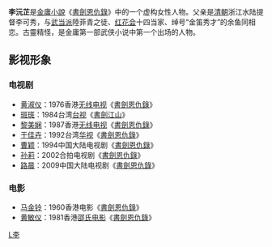 {{金庸人物 |姓名=李沅芷 |绰号= |小说=[[书剑恩仇錄|书剑恩仇錄]] |门派=[[武当派|武当派]] |头衔= |师父=陸菲青 |徒弟=无 |血缘=李可秀（生父）<br />[[余魚同|余魚同]]（丈夫） |内功= |轻功= |武功=柔云剑法 |兵器=芙蓉金针}}
'''李沅芷'''是[[金庸小說|金庸小說]]《[[書劍恩仇錄|書劍恩仇錄]]》中的一个虚构女性人物。父亲是[[清朝|清朝]]浙江水陆提督李可秀，与[[武当派|武当派]]陸菲青之徒、[[红花会|红花会]]十四当家、绰号“金笛秀才”的余鱼同相恋。古靈精怪，是金庸第一部武侠小说中第一个出场的人物。

==影视形象==
===电视剧===
*[[黄淑仪|黄淑仪]]：1976香港[[无线电视|无线电视]]《[[書劍恩仇錄_(1976年電視劇)|書劍恩仇錄]]》
*[[斑斑|斑斑]]：1984台湾[[台视|台视]]《[[書劍江山|書劍江山]]》
*[[黎美娴|黎美娴]]：1987香港[[无线电视|无线电视]]《[[書劍恩仇錄_(1987年電視劇)|書劍恩仇錄]]》
*[[于佳卉|于佳卉]]：1992台湾[[华视|华视]]《[[書劍恩仇錄_(1992年電視劇)|書劍恩仇錄]]》
*[[曹颖_(主持人)|曹颖]]：1994中国大陆电视剧《[[書劍恩仇錄_(1994年電視劇)|書劍恩仇錄]]》
*[[孙莉_(演员)|孙莉]]：2002合拍电视剧《[[書劍恩仇錄_(2002年電視劇)|書劍恩仇錄]]》
*[[路晨|路晨]]：2009中国大陆电视剧《[[書劍恩仇錄_(2009年電視劇)|書劍恩仇錄]]》

===电影===
*[[马金铃|马金铃]]：1960香港电影《[[書劍恩仇錄_(1960年電影)|書劍恩仇錄]]》
*[[黄敏仪|黄敏仪]]：1981香港[[邵氏电影|邵氏电影]]《[[書劍恩仇錄_(1981年電影)|書劍恩仇錄]]》

{{虛構人物小作品}}
{{金庸小作品}}
{{書劍恩仇錄}}
[[Category:書劍恩仇錄角色|L李]]